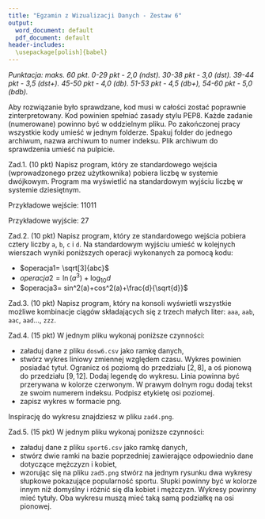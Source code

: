 ```yaml
---
title: "Egzamin z Wizualizacji Danych - Zestaw 6"
output:
  word_document: default
  pdf_document: default
header-includes: 
  \usepackage[polish]{babel}
---
```


*Punktacja: maks. 60 pkt. 0-29 pkt - 2,0 (ndst). 30-38 pkt - 3,0 (dst). 39-44 pkt - 3,5 (dst+). 45-50 pkt - 4,0 (db). 51-53 pkt - 4,5 (db+), 54-60 pkt - 5,0 (bdb).*

Aby rozwiązanie było sprawdzane, kod musi w całości zostać poprawnie zinterpretowany. Kod powinien spełniać zasady stylu PEP8. Każde zadanie (numerowane) powinno być w oddzielnym pliku. Po zakończonej pracy wszystkie kody umieść w jednym folderze. Spakuj folder do jednego archiwum, nazwa archiwum to numer indeksu. Plik archiwum do sprawdzenia umieść na pulpicie.

Zad.1. (10 pkt) Napisz program, który ze standardowego wejścia (wprowadzonego przez użytkownika) pobiera liczbę w systemie dwójkowym. Program ma wyświetlić na standardowym wyjściu liczbę w systemie dziesiętnym.

Przykładowe wejście: 11011

Przykładowe wyjście: 27

Zad.2. (10 pkt) Napisz program, który ze standardowego wejścia pobiera cztery liczby `a`, `b`, `c` i `d`. Na standardowym wyjściu umieść w kolejnych wierszach wyniki poniższych operacji wykonanych za pomocą kodu:


* $operacja1= \sqrt[3]{abc}$
* $operacja2= \ln (a^3)+\log_{10} d$
* $operacja3= sin^2(a)+cos^2(a)+\frac{d}{\sqrt{d}}$

Zad.3. (10 pkt) Napisz program, który na konsoli wyświetli wszystkie możliwe kombinacje ciągów składających się z trzech małych liter: `aaa`, `aab`, `aac`, `aad`..., `zzz`.

Zad.4. (15 pkt) W jednym pliku wykonaj poniższe czynności:

* załaduj dane z pliku `dosw6.csv` jako ramkę danych,
* stwórz wykres liniowy zmiennej względem czasu. Wykres powinien posiadać tytuł. Ogranicz oś poziomą do przedziału $[2,8]$, a oś pionową do przedziału $[9,12]$. Dodaj legendę do wykresu. Linia powinna być przerywana w kolorze czerwonym. W prawym dolnym rogu dodaj tekst ze swoim numerem indeksu. Podpisz etykietę osi poziomej.
* zapisz wykres w formacie png.

Inspirację do wykresu znajdziesz w pliku `zad4.png`.

Zad.5. (15 pkt) W jednym pliku wykonaj poniższe czynności:

* załaduj dane z pliku `sport6.csv` jako ramkę danych,
* stwórz dwie ramki na bazie poprzedniej zawierające odpowiednio dane dotyczące mężczyzn i kobiet,
* wzorując się na pliku `zad5.png` stwórz na jednym rysunku dwa wykresy słupkowe pokazujące popularność sportu. Słupki powinny być w kolorze innym niż domyślny i różnić się dla kobiet i mężczyzn. Wykresy powinny mieć tytuły. Oba wykresu muszą mieć taką samą podziałkę na osi pionowej.




